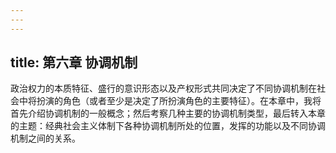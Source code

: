 ```yaml
---
---
---
```

title: 第六章 协调机制
---



政治权力的本质特征、盛行的意识形态以及产权形式共同决定了不同协调机制在社会中将扮演的角色（或者至少是决定了所扮演角色的主要特征）。在本章中，我将首先介绍协调机制的一般概念；然后考察几种主要的协调机制类型，最后转入本章的主题：经典社会主义体制下各种协调机制所处的位置，发挥的功能以及不同协调机制之间的关系。
